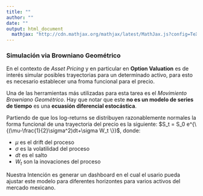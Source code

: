 ---
title: ""
author: ""
date: ""
output: html_document
  mathjax: "http://cdn.mathjax.org/mathjax/latest/MathJax.js?config=TeX-AMS-MML_HTMLorMML"
---

### Simulación via Browniano Geométrico

En el contexto de *Asset Pricing* y en particular en **Option Valuation** es de interés simular posibles trayectorias para un determinado activo, para esto es necesario establecer una froma funcional para el precio.

Una de las herramientas más utilizadas para esta tarea es el *Movimiento Browniano Geométrico*. Hay que notar que este **no es un modelo de series de tiempo** es una **ecuasión diferencial estocástica**. 

Partiendo de que los log-returns se distribuyen razonablemente normales la forma funcional de una trayectoria del precio es la siguiente: $S_t = S_0 e^{\{(\mu-\frac{1}{2}\sigma^2)dt+\sigma W_t \}}$, donde:

  + $\mu$ es el drift del proceso
  + $\sigma$ es la volatilidad del proceso
  + $dt$ es el salto
  + $W_t$ son la inovaciones del proceso
    
Nuestra Intención es generar un dashboard en el cual el usario pueda ajustar este modelo para diferentes horizontes para varios activos del mercado mexicano.

